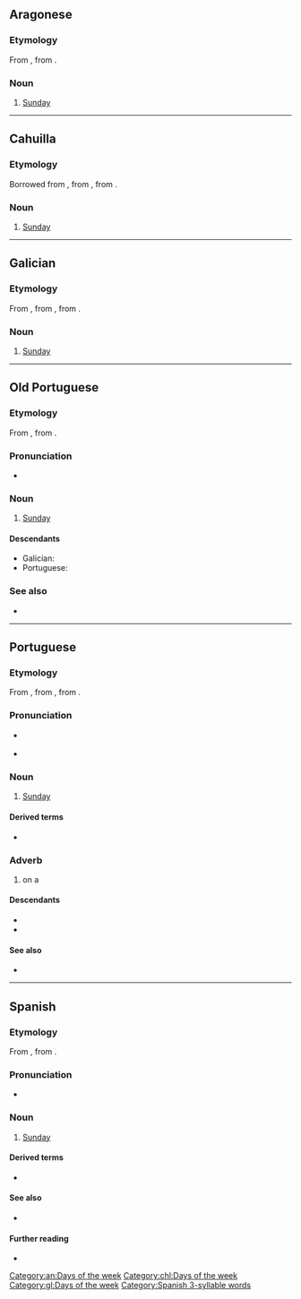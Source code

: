 {{also|Domingo}}
==Aragonese==

===Etymology===
From {{inh|an|la|dominīcus}}, from {{m|la|dies Dominica|(diēs) Dominica}}.

===Noun===
{{head|an|noun|g=m}}

# [[Sunday]]

[[Category:an:Days of the week]]

----

==Cahuilla==

===Etymology===
Borrowed from {{bor|chl|es|domingo}}, from {{der|chl|la|dominīcus}}, from {{m|la|dies Dominica|(diēs) Dominica}}.

===Noun===
{{head|chl|noun|head=domíngo}}

# [[Sunday]]

[[Category:chl:Days of the week]]

----

==Galician==
{{wikipedia|lang=gl}}

===Etymology===
From {{inh|gl|roa-opt|domingo}}, from {{inh|gl|la|dominīcus}}, from {{m|la|dies Dominica|(diēs) Dominica|day of the Lord}}.

===Noun===
{{head|gl|noun|g=m}}

# [[Sunday]]

[[Category:gl:Days of the week]]

----

==Old Portuguese==

===Etymology===
From {{inh|roa-opt|la|dominīcus}}, from {{m|la|dies Dominica|(diēs) Dominica}}.

===Pronunciation===
* {{IPA|/do.ˈmĩ.ɡo/|lang=roa-opt}}

===Noun===
{{roa-opt-noun|m}}

# [[Sunday]]

====Descendants====
* Galician: {{l|gl|domingo}}
* Portuguese: {{l|pt|domingo}}

===See also===
* {{list:days of the week/roa-opt}}

----

==Portuguese==

===Etymology===
From {{inh|pt|roa-opt|domingo}}, from {{inh|pt|la|dominīcus}}, from {{m|la|dies Dominica|(diēs) Dominica}}.

===Pronunciation===
* {{a|Portugal}} {{IPA|/du.ˈmĩ.ɡu/|lang=pt}}
* {{hyphenation|do|min|go|lang=pt}}

===Noun===
{{pt-noun|m|s}}

# [[Sunday]]

====Derived terms====
* {{l|pt|domingueiro}}

===Adverb===
{{pt-adv|-}}

# on a {{l|en|Sunday}}

====Descendants====
* {{desc|ms|minggu}}
* {{desc|tet|loron-domingu}}

====See also====
* {{list:days of the week/pt}}

----

==Spanish==

===Etymology===
From {{inh|es|la|dominīcus}}, from {{m|la|dies Dominica|(diēs) Dominica}}.

===Pronunciation===
* {{es-IPA}}

===Noun===
{{es-noun|m}}

# [[Sunday]]

====Derived terms====
* {{l|es|Domingo de Adviento}}

====See also====
* {{list:days of the week/es}}

====Further reading====
* {{R:DRAE 2001}}

[[Category:Spanish 3-syllable words]]